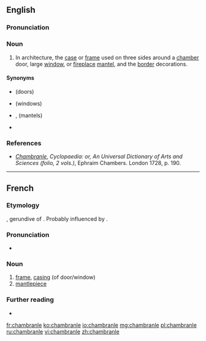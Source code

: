 ==English==
{{wikipedia}}
===Pronunciation===
{{rfp|en}}
===Noun===
{{en-noun}}

# {{lb|en|architecture}} In architecture, the [[case]] or [[frame]] used on three sides around a [[chamber]] door, large [[window]], or [[fireplace]] [[mantel]], and the [[border]] decorations.

====Synonyms====
* {{l|en|door case}} (doors)
* {{l|en|window frame}} (windows)
* {{l|en|mantel}}, {{l|en|mantle-tree}} (mantels)
* {{l|en|antepagmenta}}

===References===
* ''[http://digicoll.library.wisc.edu/cgi-bin/HistSciTech/HistSciTech-idx?type=turn&entity=HistSciTech000900240344&q1=Chambranle Chambranle]'', ''Cyclopaedia: or, An Universal Dictionary of Arts and Sciences (folio, 2 vols.)'', Ephraim Chambers. London 1728, p. 190.

----

==French==

===Etymology===
{{etyl|la|fr}} {{m|la|camerandus}}, gerundive of {{m|la|camerare}}. Probably influenced by {{m|fr|branler}}.

===Pronunciation===
* {{IPA|/ʃɑ̃bʁɑ̃l/|lang=fr}}

===Noun===
{{fr-noun|m}}

# [[frame]], [[casing]] (of door/window)
# [[mantlepiece]]

===Further reading===
* {{R:TLFi}}

[[fr:chambranle]]
[[ko:chambranle]]
[[io:chambranle]]
[[mg:chambranle]]
[[pl:chambranle]]
[[ru:chambranle]]
[[vi:chambranle]]
[[zh:chambranle]]